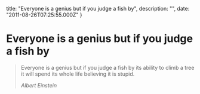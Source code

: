 


  title: "Everyone is a genius but if you judge a fish by",
  description: "",
  date: "2011-08-26T07:25:55.000Z"
}


# Everyone is a genius but if you judge a fish by


<blockquote>
  <p>Everyone is a genius but if you judge a fish by its ability to climb a tree it will spend its whole life believing it is stupid.</p>
  <em>Albert Einstein</em>
</blockquote>
    
  